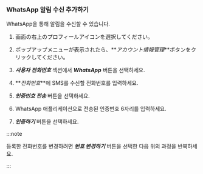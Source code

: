### WhatsApp 알림 수신 추가하기

WhatsApp을 통해 알림을 수신할 수 있습니다.

<ImgLang img='set-event-whatsapp-notification.png' desc='WhatsApp'/>

1.  画面の右上のプロフィールアイコンを選択してください。 

2.  ポップアップメニューが表示されたら、**_アカウント情報管理_**ボタンをクリックしてください。 

3.  **_사용자 전화번호_** 섹션에서 **_WhatsApp_** 버튼을 선택하세요. 

4.  **_전화번호_**에 SMS를 수신할 전화번호를 입력하세요.

5.  **_인증번호 전송_** 버튼을 선택하세요.

6.  WhatsApp 애플리케이션으로 전송된 인증번호 6자리를 입력하세요.

7.  **_인증하기_** 버튼을 선택하세요.

:::note

등록한 전화번호를 변경하려면 **_번호 변경하기_** 버튼을 선택한 다음 위의 과정을 반복하세요.

:::
